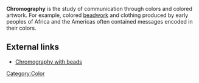 '''Chromography''' is the study of communication through colors and colored artwork. For example, colored [[beadwork]] and clothing produced by early peoples of Africa and the Americas often contained messages encoded in their colors.

== External links ==

* [http://www.orn.mpg.de/~knauer/wickler/perl.html Chromography with beads]

[[Category:Color]]